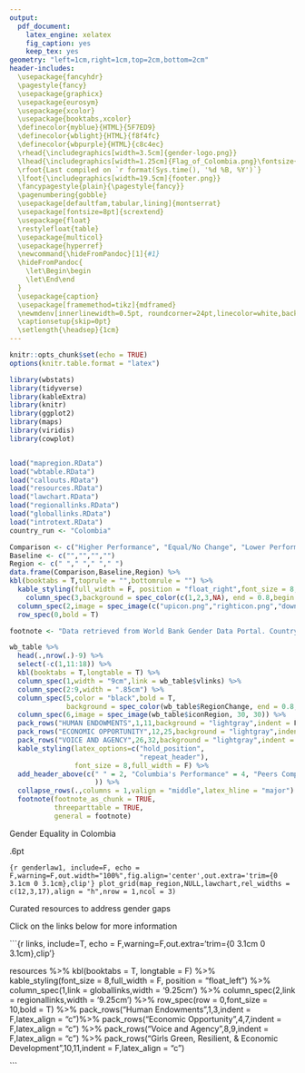 ```yaml
---
output: 
  pdf_document:
    latex_engine: xelatex
    fig_caption: yes
    keep_tex: yes
geometry: "left=1cm,right=1cm,top=2cm,bottom=2cm"
header-includes: 
  \usepackage{fancyhdr} 
  \pagestyle{fancy}
  \usepackage{graphicx} 
  \usepackage{eurosym} 
  \usepackage{xcolor}
  \usepackage{booktabs,xcolor}
  \definecolor{myblue}{HTML}{5F7ED9}
  \definecolor{wblight}{HTML}{f8f4fc}
  \definecolor{wbpurple}{HTML}{c8c4ec}
  \rhead{\includegraphics[width=3.5cm]{gender-logo.png}}
  \lhead{\includegraphics[width=1.25cm]{Flag_of_Colombia.png}\fontsize{22}{1}\selectfont\textbf{ COLOMBIA \textcolor{myblue}{GENDER LANDSCAPE}}}
  \rfoot{Last compiled on `r format(Sys.time(), '%d %B, %Y')`}  
  \lfoot{\includegraphics[width=19.5cm]{footer.png}} 
  \fancypagestyle{plain}{\pagestyle{fancy}} 
  \pagenumbering{gobble}
  \usepackage[defaultfam,tabular,lining]{montserrat}
  \usepackage[fontsize=8pt]{scrextend}
  \usepackage{float}
  \restylefloat{table}
  \usepackage{multicol}
  \usepackage{hyperref}
  \newcommand{\hideFromPandoc}[1]{#1}
  \hideFromPandoc{
    \let\Begin\begin
    \let\End\end
  }
  \usepackage{caption}
  \usepackage[framemethod=tikz]{mdframed}
  \newmdenv[innerlinewidth=0.5pt, roundcorner=24pt,linecolor=white,backgroundcolor=wbpurple,innerleftmargin=6pt,innerrightmargin=6pt,innertopmargin=6pt,innerbottommargin=6pt,nobreak=True,rightmargin = 7pt]{mybox}
  \captionsetup{skip=0pt} 
  \setlength{\headsep}{1cm}
---
```

```r
knitr::opts_chunk$set(echo = TRUE)
options(knitr.table.format = "latex")

library(wbstats)
library(tidyverse)
library(kableExtra)
library(knitr)
library(ggplot2)
library(maps)
library(viridis)
library(cowplot)


load("mapregion.RData")
load("wbtable.RData")
load("callouts.RData")
load("resources.RData")
load("lawchart.RData")
load("regionallinks.RData")
load("globallinks.RData")
load("introtext.RData")
country_run <- "Colombia"

```
```r
Comparison <- c("Higher Performance", "Equal/No Change", "Lower Performance", "No Data")
Baseline <- c("","","","")
Region <- c(" "," "," "," ")
data.frame(Comparison,Baseline,Region) %>% 
kbl(booktabs = T,toprule = "",bottomrule = "") %>%
  kable_styling(full_width = F, position = "float_right",font_size = 8,bootstrap_options = "none") %>% 
    column_spec(3,background = spec_color(c(1,2,3,NA), end = 0.8,begin = 0.4, na_color = "lightgray",option = "turbo")) %>%
  column_spec(2,image = spec_image(c("upicon.png","righticon.png","downicon.png","naicon.png"), 30, 30)) %>% 
  row_spec(0,bold = T)
```
\begin{minipage}[t][1.8cm][t]{12cm}
\fontsize{9}{8}\selectfont\raggedright
This brief provides an overview of the gender landscape in Colombia. For `r country_run`, the highest performing indicators relative to the baseline year are `r introtext[[1]][1]` and `r introtext[[1]][2]`. The largest declines relative to the baseline year are `r introtext[[1]][16]` and `r introtext[[1]][15]`. Click on the links below to explore further in the \href{http://graphicacy-wb-gender-portal.s3-website-us-east-1.amazonaws.com/}{World Bank Gender Portal}.
\end{minipage}
\vspace{4pt}
  
\renewcommand{\arraystretch}{1.15}

```r

footnote <- "Data retrieved from World Bank Gender Data Portal. Country Baseline provides a reference point for the indicator, 2010 or earlier. The region, LAC, includes the 42 countries (all income levels) in Latin America and the Caribbean, as classified by The World Bank Group. The income level, UMC, includes upper-middle-income countries with a GNI per capita between $4,046 and $12,535 (calculated using the World Bank Atlas method). Data definitions can be found on the Gender Data Portal."

wb_table %>% 
  head(.,nrow(.)-9) %>% 
  select(-c(1,11:18)) %>% 
  kbl(booktabs = T,longtable = T) %>% 
  column_spec(1,width = "9cm",link = wb_table$vlinks) %>% 
  column_spec(2:9,width = ".85cm") %>% 
  column_spec(5,color = "black",bold = T,
              background = spec_color(wb_table$RegionChange, end = 0.8,begin = 0.4, na_color = "lightgray",option = "turbo")) %>%
  column_spec(6,image = spec_image(wb_table$iconRegion, 30, 30)) %>%
  pack_rows("HUMAN ENDOWMENTS",1,11,background = "lightgray",indent = F,hline_after = T) %>% 
  pack_rows("ECONOMIC OPPORTUNITY",12,25,background = "lightgray",indent = F,hline_after = T) %>% 
  pack_rows("VOICE AND AGENCY",26,32,background = "lightgray",indent = F,hline_after = T) %>% 
  kable_styling(latex_options=c("hold_position", 
                                "repeat_header"),
                font_size = 8,full_width = F) %>%
  add_header_above(c(" " = 2, "Columbia's Performance" = 4, "Peers Comparison" = 3
                     )) %>% 
  collapse_rows(.,columns = 1,valign = "middle",latex_hline = "major") %>% 
  footnote(footnote_as_chunk = TRUE,
           threeparttable = TRUE,
           general = footnote)
```

\newpage
\clearpage 

\vspace{.15cm}

\fontsize{14}{8}\selectfont
Gender Equality in Colombia
\normalsize
    
\fboxrule.6pt\fboxsep6pt
\fcolorbox{gray}{wblight}{\color{black}
\begin{minipage}[c][2.5cm][t]{3.4cm}
\vspace{.15cm}
\centering\fontsize{14}{1}\selectfont   
\textbf{`r callouts[[5]][1]`} 
\normalsize  

\centering\rule{2cm}{0.5pt}  
\vspace{.15cm}
 
\raggedright\fontsize{9}{1}\selectfont 
\emph{`r callouts[[4]][1]`}
\normalsize\end{minipage}}
\fcolorbox{gray}{wblight}{\color{black}
\begin{minipage}[c][2.5cm][t]{3.4cm}
\vspace{.15cm}
\centering\fontsize{14}{1}\selectfont   
\textbf{`r callouts[[5]][2]`} 
\normalsize  

\centering\rule{2cm}{0.5pt}  
\vspace{.15cm}
 
\raggedright\fontsize{9}{1}\selectfont 
\emph{`r callouts[[4]][2]`}
\normalsize\end{minipage}} 
\fcolorbox{gray}{wblight}{\color{black}
\begin{minipage}[c][2.5cm][t]{3.4cm}
\vspace{.15cm}
\centering\fontsize{14}{1}\selectfont   
\textbf{`r callouts[[5]][3]`} 
\normalsize  

\centering\rule{2cm}{0.5pt}  
\vspace{.15cm}
 
\raggedright\fontsize{9}{1}\selectfont 
\emph{`r callouts[[4]][3]`}
\normalsize\end{minipage}}
\fcolorbox{gray}{wblight}{\color{black}
\begin{minipage}[c][2.5cm][t]{3.4cm}
\vspace{.15cm}
\centering\fontsize{14}{1}\selectfont   
\textbf{`r callouts[[5]][4]`} 
\normalsize  

\centering\rule{2cm}{0.5pt}  
\vspace{.15cm}
 
\raggedright\fontsize{9}{1}\selectfont 
\emph{`r callouts[[4]][4]`}
\normalsize\end{minipage}}
\fcolorbox{gray}{wblight}{\color{black}
\begin{minipage}[c][2.5cm][t]{3.4cm}
\vspace{.15cm}
\centering\fontsize{14}{1}\selectfont   
\textbf{`r callouts[[5]][5]`} 
\normalsize  

\centering\rule{2cm}{0.5pt}  
\vspace{.15cm}
 
\raggedright\fontsize{9}{1}\selectfont 
\emph{`r callouts[[4]][5]`}
\normalsize\end{minipage}}

\vspace{.1cm}

\centering\rule{19.5cm}{0.5pt}

\raggedright
\vspace{.1cm}
\fcolorbox{white}{white}{\color{black}
\begin{minipage}[c][1.5cm][t]{8cm}
\fontsize{14}{1}\selectfont   
Gender Equality in the Law
\normalsize
\end{minipage}}
\fcolorbox{white}{white}{\color{black}
\begin{minipage}[c][1.5cm][t]{10cm}
\fontsize{9}{1}\selectfont   
\raggedright\textbf{\href{http://graphicacy-wb-gender-portal.s3-website-us-east-1.amazonaws.com/indicators/sg-law-indx}{Women, Business and the Law 2021}} presents an index covering 190 economies and structured around the life cycle of a working woman. In total, 35 questions are scored across the eight indicators. \textbf{Colombia scores `r wb_table[[6]][33]` out of 100,} while the regional average across Latin America and Caribbean is 80.1.
\normalsize
\end{minipage}}
```{r genderlaw1, include=F, echo = F,warning=F,out.width="100%",fig.align='center',out.extra='trim={0 3.1cm 0 3.1cm},clip'}
plot_grid(map_region,NULL,lawchart,rel_widths = c(12,3,17),align = "h",nrow = 1,ncol = 3)
```
\begin{minipage}[c][3.5cm][t]{2.1cm}\begin{mybox}\centering
\vspace{.3cm}
\includegraphics[height=.75cm]{overall.png}

\vspace{.3cm}
\fontsize{7.5}{1}\selectfont   
\textbf{Overall}\normalsize 

\vspace{20pt}
\fontsize{14}{1}\selectfont 
\emph{`r wb_table[[6]][33]`}
\vspace{.3cm}
\normalsize\end{mybox}\end{minipage}
\begin{minipage}[c][3.5cm][t]{2.1cm}\begin{mybox}\centering
\vspace{.3cm}
\includegraphics[height=.75cm]{mobility.png}

\vspace{.3cm}
\fontsize{7.5}{1}\selectfont   
\textbf{Mobility}\normalsize 

\vspace{20pt}
\fontsize{14}{1}\selectfont 
\emph{`r wb_table[[6]][36]`}
\vspace{.3cm}
\normalsize\end{mybox}\end{minipage}
\begin{minipage}[c][3.5cm][t]{2.1cm}\begin{mybox}\centering
\vspace{.3cm}
\includegraphics[height=.75cm]{workplace.png}

\vspace{.3cm}
\fontsize{7.5}{1}\selectfont   
\textbf{Workplace}\normalsize 

\vspace{20pt}
\fontsize{14}{1}\selectfont 
\emph{`r wb_table[[6]][41]`}
\vspace{.3cm}
\normalsize\end{mybox}\end{minipage}
\begin{minipage}[c][3.5cm][t]{2.1cm}\begin{mybox}\centering
\vspace{.3cm}
\includegraphics[height=.75cm]{pay.png}

\vspace{.3cm}
\fontsize{7.5}{1}\selectfont   
\textbf{Pay}\normalsize 

\vspace{20pt}
\fontsize{14}{1}\selectfont 
\emph{`r wb_table[[6]][40]`}
\vspace{.3cm}
\normalsize\end{mybox}\end{minipage}
\begin{minipage}[c][3.5cm][t]{2.1cm}\begin{mybox}\centering
\vspace{.3cm}
\includegraphics[height=.75cm]{marriage.png}

\vspace{.3cm}
\fontsize{7.5}{1}\selectfont   
\textbf{Marriage}\normalsize 

\vspace{20pt}
\fontsize{14}{1}\selectfont 
\emph{`r wb_table[[6]][37]`}
\vspace{.3cm}
\normalsize\end{mybox}\end{minipage}
\begin{minipage}[c][3.5cm][t]{2.1cm}\begin{mybox}\centering
\vspace{.3cm}
\includegraphics[height=.75cm]{parenthood.png}

\vspace{.3cm}
\fontsize{7.5}{1}\selectfont   
\textbf{Parent-
hood}\normalsize 

\vspace{12pt}
\fontsize{14}{1}\selectfont 
\emph{`r wb_table[[6]][39]`}

\vspace{.3cm}
\normalsize\end{mybox}\end{minipage}
\begin{minipage}[c][3.5cm][t]{2.1cm}\begin{mybox}\centering

\vspace{.3cm}
\includegraphics[height=.75cm]{entrepreneur.png}

\vspace{.3cm}
\fontsize{7.5}{1}\selectfont   
\textbf{Entrepre-
neurship}\normalsize 

\vspace{12pt}
\fontsize{14}{1}\selectfont 

\emph{`r wb_table[[6]][35]`}
\vspace{.3cm}
\normalsize\end{mybox}\end{minipage}
\begin{minipage}[c][3.5cm][t]{2.1cm}\begin{mybox}\centering
\vspace{.3cm}
\includegraphics[height=.75cm]{assets.png}

\vspace{.45cm}
\fontsize{7.5}{1}\selectfont   
\textbf{Assets}
  
\normalsize 
\vspace{20pt}
\fontsize{14}{1}\selectfont 
\emph{`r wb_table[[6]][34]`}

\vspace{.3cm}
\normalsize\end{mybox}\end{minipage}
\begin{minipage}[c][3.5cm][t]{2.1cm}\begin{mybox}\centering

\vspace{.3cm}
\includegraphics[height=.75cm]{pension.png}

\vspace{.3cm}
\fontsize{7.5}{1}\selectfont   
\textbf{Pension}\normalsize 

\vspace{20pt}
\fontsize{14}{1}\selectfont 
\emph{`r wb_table[[6]][38]`}

\vspace{.3cm}
\normalsize\end{mybox}\end{minipage}
  
\fcolorbox{white}{white}{\color{white}
\begin{minipage}[c][1.5cm][t]{8cm}
.
\end{minipage}}
\fcolorbox{white}{white}{\color{black}
\begin{minipage}[c][1.5cm][t]{10.5cm}
\fontsize{8}{1}\selectfont   
\emph{Why do laws matter for gender equality?}
\begin{itemize}
  \item\href{https://www.aeaweb.org/articles?id=10.1257/aeri.20190542}{Gendered Laws and Women in the Workforce}
  \item\href{https://sdgs.un.org/goals/goal5}{SDG Atlas 2020 Chapter 5: Legal progress towards gender equality}
\end{itemize}
\normalsize
\end{minipage}}

\vspace{.1cm}

\centering\rule{19.5cm}{0.5pt}

\raggedright
\vspace{.2cm}
\fontsize{14}{8}\selectfont
Curated resources to address gender gaps
\normalsize

Click on the links below for more information

```{r links, include=T, echo = F,warning=F,out.extra='trim={0 3.1cm 0 3.1cm},clip'}

resources %>% 
  kbl(booktabs = T, longtable = F) %>% 
  kable_styling(font_size = 8,full_width = F,
                position = "float_left") %>% 
  column_spec(1,link = globallinks,width = '9.25cm') %>% 
  column_spec(2,link = regionallinks,width = '9.25cm') %>%
  row_spec(row = 0,font_size = 10,bold = T) %>% 
  pack_rows("Human Endowments",1,3,indent = F,latex_align = "c")%>% 
  pack_rows("Economic Opportunity",4,7,indent = F,latex_align = "c") %>% 
  pack_rows("Voice and Agency",8,9,indent = F,latex_align = "c") %>% 
  pack_rows("Girls Green, Resilient, & Economic Development",10,11,indent = F,latex_align = "c") 

```
